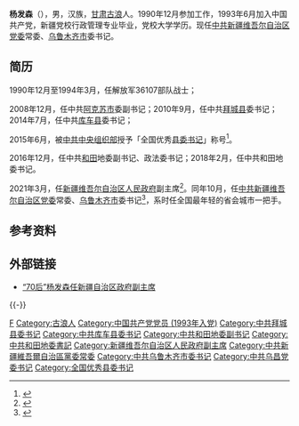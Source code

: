 {{Infobox officeholder
| 图像        = 
| 图像说明    = 
| 职务1       = [[中国共产党乌鲁木齐市委员会|中国共产党乌鲁木齐市委员会]]书记
| 就任日期1   = 2021年10月25日
| 卸任日期1   = 
| 副职1       = [[买买提明·卡德|买买提明·卡德]]
| 前任1       = [[徐海荣|徐海荣]]
| 继任1       = 
| 职务2       = 
| 就任日期2   = 
| 卸任日期2   = 
| 前任2       = 
| 继任2       = 
| 职务3       = 
| 就任日期3   = 
| 卸任日期3   = 
| 前任3       = 
| 继任3       = 
| 职务4       = 
| 就任日期4   = 
| 卸任日期4   = 
| 前任4       = 
| 继任4       = 
| 姓名        = 杨发森
| 原名        = 
| 出生日期    = {{birth year and age|1971|02}}
| 出生地点    = {{CHN}}[[甘肃省|甘肃省]][[古浪县|古浪县]]
| 逝世日期    = <!-- {{death date and age|}}（死亡在前，出生在后）{{death year and age| }} -->
| 逝世地点    = 
| 政党        = {{CPC}}
| 父母        = 
| 配偶        = <!--{{marriage|姓名|}} -->
| 子女        = 
| 亲属        = 
| 信仰        = 
| 母校        = 中国共产党新疆维吾尔自治区委员会党校
| 网站        = 
| 签名        = 
| 脚注        = 
| 昵称        = 
| 效忠        = {{PRC}}
| 服役        = {{PLA-Army}}
| 服役时间    = 1990年12月–1994年3月
| 军衔        = 
| 队          = 36107部队
| 指挥        = 
| 参战        = 
| 军事奖励    = 
}}
'''杨发森'''（{{bd|1971年|2月||catIdx=Yang杨}}），男，汉族，[[甘肃省|甘肃]][[古浪县|古浪]]人。1990年12月参加工作，1993年6月加入中国共产党，新疆党校行政管理专业毕业，党校大学学历。现任[[中国共产党新疆维吾尔自治区委员会|中共新疆维吾尔自治区党委]]常委、[[乌鲁木齐市|乌鲁木齐市]]委书记。

== 简历 ==
1990年12月至1994年3月，任解放军36107部队战士；

2008年12月，任中共[[阿克苏市|阿克苏市]]委副书记；2010年9月，任中共[[拜城县|拜城县]]委书记；2014年7月，任中共[[库车县|库车县]]委书记；

2015年6月，被[[中国共产党中央委员会组织部|中共中央组织部]]授予「全国优秀[[县委书记|县委书记]]」称号<ref>{{Cite news|url=http://www.xinhuanet.com/politics/2015-06/30/c_1115773927.htm|title=中共中央组织部关于表彰全国优秀县委书记的决定|publisher=新华社|date=2015-06-30|accessdate=2020-05-08|archive-date=2021-02-11|archive-url=https://web.archive.org/web/20210211001714/http://www.xinhuanet.com//politics/2015-06/30/c_1115773927.htm|dead-url=no}}</ref>。

2016年12月，任中共[[和田地区|和田]]地委副书记、政法委书记；2018年2月，任中共和田地委书记。

2021年3月，任[[新疆维吾尔自治区人民政府|新疆维吾尔自治区人民政府]]副主席<ref>{{Cite web|title=和田地委书记杨发森任新疆维吾尔自治区政府副主席(简历)|url=http://district.ce.cn/newarea/sddy/202103/31/t20210331_36428150.shtml|accessdate=2021-04-01|date=2021-03-31|publisher=中国经济网|archive-date=2021-06-17|archive-url=https://web.archive.org/web/20210617024321/http://district.ce.cn/newarea/sddy/202103/31/t20210331_36428150.shtml|dead-url=no}}</ref>。同年10月，任[[中国共产党新疆维吾尔自治区委员会|中共新疆维吾尔自治区党委]]常委、[[乌鲁木齐市|乌鲁木齐市]]委书记<ref>{{Cite web|title=杨发森已任新疆乌鲁木齐市委书记|url=https://www.thepaper.cn/newsDetail_forward_15063781|publisher=澎湃新闻|accessdate=2021-10-25|archive-date=2021-10-27|archive-url=https://web.archive.org/web/20211027044250/https://www.thepaper.cn/newsDetail_forward_15063781|dead-url=no}}</ref>，系时任全国最年轻的省会城市一把手。

== 参考资料 ==
{{reflist}}

== 外部链接 ==
*[https://news.sina.com.cn/c/2021-03-31/doc-ikmxzfmi9640732.shtml “70后”杨发森任新疆自治区政府副主席]

{{-}}
{{start box}}
{{s-ppo|cpc}}
{{s-before|[[徐海荣|徐海荣]]|rows=2}}
{{s-title|[[中国共产党乌鲁木齐市委员会|中国共产党乌鲁木齐市委员会]]书记|2021年10月－}}
{{s-inc}}
{{s-title|[[中国共产党乌鲁木齐市昌吉州委员会|中国共产党乌鲁木齐市昌吉州委员会]]书记|2021年10月－}}
{{s-inc}}
{{s-before|[[牛学兴|牛学兴]]}}
{{s-title|[[中国共产党和田地区委员会|中国共产党和田地区委员会]]书记|2018年2月－2021年10月}}
{{s-after|[[刘琛|刘琛]]}}
{{end box}}
{{新疆维吾尔自治区领导人}}

{{DEFAULTSORT:Yang杨}}
[[Category:杨姓|F]]
[[Category:古浪人|Category:古浪人]]
[[Category:中国共产党党员_(1993年入党)|Category:中国共产党党员 (1993年入党)]]
[[Category:中共拜城县委书记|Category:中共拜城县委书记]]
[[Category:中共库车县委书记|Category:中共库车县委书记]]
[[Category:中共和田地委副书记|Category:中共和田地委副书记]]
[[Category:中共和田地委書記|Category:中共和田地委書記]]
[[Category:新疆维吾尔自治区人民政府副主席|Category:新疆维吾尔自治区人民政府副主席]]
[[Category:中共新疆維吾爾自治區黨委常委|Category:中共新疆維吾爾自治區黨委常委]]
[[Category:中共乌鲁木齐市委书记|Category:中共乌鲁木齐市委书记]]
[[Category:中共乌昌党委书记|Category:中共乌昌党委书记]]
[[Category:全国优秀县委书记|Category:全国优秀县委书记]]